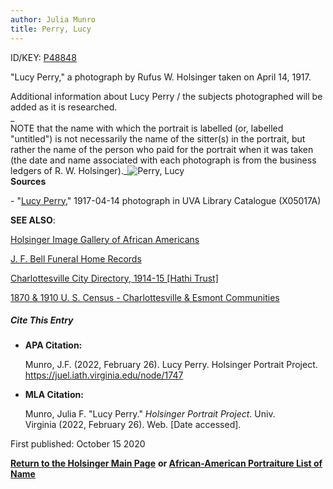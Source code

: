 ```yaml
---
author: Julia Munro
title: Perry, Lucy
---
```

ID/KEY: [P48848](http://juel.iath.virginia.edu/public_person?person=48848 "P48848")

"Lucy Perry," a photograph by Rufus W. Holsinger taken on April 14, 1917.

Additional information about Lucy Perry / the subjects photographed will be added as it is researched.  
_  
NOTE that the name with which the portrait is labelled (or, labelled "untitled") is not necessarily the name of the sitter(s) in the portrait, but rather the name of the person who paid for the portrait when it was taken (the date and name associated with each photograph is from the business ledgers of R. W. Holsinger)._![Perry, Lucy](https://iiif.lib.virginia.edu/iiif/uva-lib:1047815/full/778,561/0/default.jpg "Perry, Lucy")   
**Sources**

\- "[Lucy Perry](https://search.lib.virginia.edu/sources/images/items/uva-lib:1047815 "Perry, Lucy")," 1917-04-14 photograph in UVA Library Catalogue (X05017A) 

**SEE ALSO**:

[Holsinger Image Gallery of African Americans](http://rwholsingerphotos.org/images.php "Holsinger Image Gallery of African Americans")

[J. F. Bell Funeral Home Records](http://www2.vcdh.virginia.edu/afam/raceandplace/perl_scripts/funeral_search.html "J. F. Bell Funeral Home Database")

[Charlottesville City Directory, 1914-15 \[Hathi Trust\]](https://catalog.hathitrust.org/Record/101954103 "Charlottesville City Directory, 1914-15") 

[1870 & 1910 U. S. Census - Charlottesville & Esmont Communities](http://www2.vcdh.virginia.edu/afam/raceandplace/census/search_both.html "1870 & 1910 U. S. Census: Charlottesville and Esmont Communities")

##### **Cite This Entry**

*   **APA Citation:**
    
    Munro, J.F. (2022, February 26). Lucy Perry. Holsinger Portrait Project. https://juel.iath.virginia.edu/node/1747
    
*   **MLA Citation:**
    
    Munro, Julia F. "Lucy Perry." _Holsinger Portrait Project_. Univ. Virginia (2022, February 26). Web. \[Date accessed\].
    

  
First published: October 15 2020

[**Return to the Holsinger Main Page**](http://juel.iath.virginia.edu/node/980) **or [African-American Portraiture List of Name](http://juel.iath.virginia.edu/node/996)**